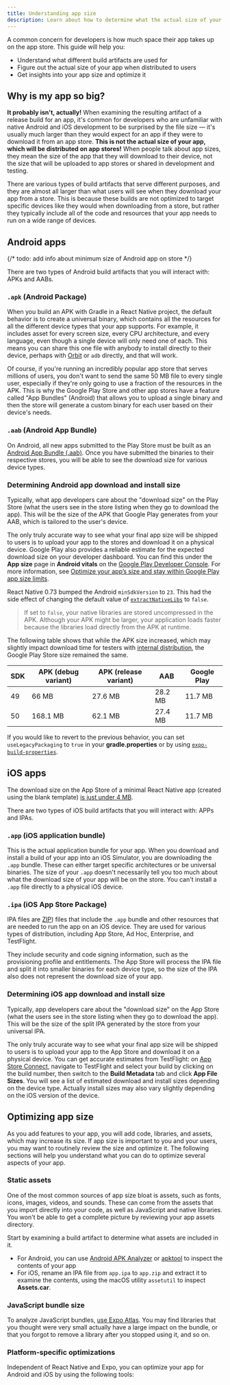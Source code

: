 ```yaml
---
title: Understanding app size
description: Learn about how to determine what the actual size of your app will be when distributed to users, and how to get insights into your app size and optimize it.
---
```




A common concern for developers is how much space their app takes up on the app store. This guide will help you:

- Understand what different build artifacts are used for
- Figure out the actual size of your app when distributed to users
- Get insights into your app size and optimize it

## Why is my app so big?

**It probably isn't, actually!** When examining the resulting artifact of a release build for an app, it's common for developers who are unfamiliar with native Android and iOS development to be surprised by the file size &mdash; it's usually much larger than they would expect for an app if they were to download it from an app store. **This is not the actual size of your app, which will be distributed on app stores!** When people talk about app sizes, they mean the size of the app that they will download to their device, not the size that will be uploaded to app stores or shared in development and testing.

There are various types of build artifacts that serve different purposes, and they are almost all larger than what users will see when they download your app from a store. This is because these builds are not optimized to target specific devices like they would when downloading from a store, but rather they typically include all of the code and resources that your app needs to run on a wide range of devices.

## Android apps

{/* todo: add info about minimum size of Android app on store */}

There are two types of Android build artifacts that you will interact with: APKs and AABs.

### `.apk` (Android Package)

When you build an APK with Gradle in a React Native project, the default behavior is to create a universal binary, which contains all the resources for all the different device types that your app supports. For example, it includes asset for every screen size, every CPU architecture, and every language, even though a single device will only need one of each. This means you can share this one file with anybody to install directly to their device, perhaps with [Orbit](https://expo.dev/orbit) or `adb` directly, and that will work.

Of course, if you're running an incredibly popular app store that serves millions of users, you don't want to send the same 50 MB file to every single user, especially if they're only going to use a fraction of the resources in the APK. This is why the Google Play Store and other app stores have a feature called "App Bundles" (Android) that allows you to upload a single binary and then the store will generate a custom binary for each user based on their device's needs.

### `.aab` (Android App Bundle)

On Android, all new apps submitted to the Play Store must be built as an [Android App Bundle (.aab)](https://developer.android.com/platform/technology/app-bundle). Once you have submitted the binaries to their respective stores, you will be able to see the download size for various device types.

### Determining Android app download and install size

Typically, what app developers care about the "download size" on the Play Store (what the users see in the store listing when they go to download the app). This will be the size of the APK that Google Play generates from your AAB, which is tailored to the user's device.

The only truly accurate way to see what your final app size will be shipped to users is to upload your app to the stores and download it on a physical device. Google Play also provides a reliable estimate for the expected download size on your developer dashboard. You can find this under the **App size** page in **Android vitals** on the [Google Play Developer Console](https://play.google.com/console/). For more information, see [Optimize your app’s size and stay within Google Play app size limits](https://support.google.com/googleplay/android-developer/answer/9859372?hl=en).

<Collapsible summary="Why did my APK size increase after upgrading to React Native 0.73 and above?">

React Native 0.73 bumped the Android `minSdkVersion` to `23`. This had the side effect of changing the default value of [`extractNativeLibs`](https://developer.android.com/guide/topics/manifest/application-element#extractNativeLibs`) to `false`.

> If set to `false`, your native libraries are stored uncompressed in the APK. Although your APK might be larger, your application loads faster because the libraries load directly from the APK at runtime.

The following table shows that while the APK size increased, which may slightly impact download time for testers with [internal distribution](/build/internal-distribution/), the Google Play Store size remained the same.

| SDK | APK (debug variant) | APK (release variant) | AAB     | Google Play |
| --- | ------------------- | --------------------- | ------- | ----------- |
| 49  | 66 MB               | 27.6 MB               | 28.2 MB | 11.7 MB     |
| 50  | 168.1 MB            | 62.1 MB               | 27.4 MB | 11.7 MB     |

If you would like to revert to the previous behavior, you can set `useLegacyPackaging` to `true` in your **gradle.properties** or by using [`expo-build-properties`](/versions/latest/sdk/build-properties/).

</Collapsible>

## iOS apps

The download size on the App Store of a minimal React Native app (created using the blank template) [is just under 4 MB](https://x.com/aleqsio/status/1844045829973344457).

There are two types of iOS build artifacts that you will interact with: APPs and IPAs.

### `.app` (iOS application bundle)

This is the actual application bundle for your app. When you download and install a build of your app into an iOS Simulator, you are downloading the `.app` bundle. These can either target specific architectures or be universal binaries. The size of your `.app` doesn't necessarily tell you too much about what the download size of your app will be on the store. You can't install a `.app` file directly to a physical iOS device.

### `.ipa` (iOS App Store Package)

IPA files are [ZIP](https://en.wikipedia.org/wiki/ZIP)) files that include the `.app` bundle and other resources that are needed to run the app on an iOS device. They are used for various types of distribution, including App Store, Ad Hoc, Enterprise, and TestFlight.

They include security and code signing information, such as the provisioning profile and entitlements. The App Store will process the IPA file and split it into smaller binaries for each device type, so the size of the IPA also does not represent the download size of your app.

### Determining iOS app download and install size

Typically, app developers care about the "download size" on the App Store (what the users see in the store listing when they go to download the app). This will be the size of the split IPA generated by the store from your universal IPA.

The only truly accurate way to see what your final app size will be shipped to users is to upload your app to the App Store and download it on a physical device. You can get accurate estimates from TestFlight: on [App Store Connect](https://appstoreconnect.apple.com/), navigate to TestFlight and select your build by clicking on the build number, then switch to the **Build Metadata** tab and click **App File Sizes**. You will see a list of estimated download and install sizes depending on the device type. Actually install sizes may also vary slightly depending on the iOS version of the device.

## Optimizing app size

As you add features to your app, you will add code, libraries, and assets, which may increase its size. If app size is important to you and your users, you may want to routinely review the size and optimize it. The following sections will help you understand what you can do to optimize several aspects of your app.

### Static assets

One of the most common sources of app size bloat is assets, such as fonts, icons, images, videos, and sounds. These can come from the assets that you import directly into your code, as well as JavaScript and native libraries. You won't be able to get a complete picture by reviewing your app assets directory.

Start by examining a build artifact to determine what assets are included in it.

- For Android, you can use [Android APK Analyzer](https://developer.android.com/studio/debug/apk-analyzer) or [apktool](https://apktool.org/) to inspect the contents of your app
- For iOS, rename an IPA file from `app.ipa` to `app.zip` and extract it to examine the contents, using the macOS utility `assetutil` to inspect **Assets.car**.

### JavaScript bundle size

To analyze JavaScript bundles, [use Expo Atlas](/guides/analyzing-bundles/). You may find libraries that you thought were very small actually have a large impact on the bundle, or that you forgot to remove a library after you stopped using it, and so on.

### Platform-specific optimizations

Independent of React Native and Expo, you can optimize your app for Android and iOS by using the following tools:

<BoxLink
  title="Android Developers: Reduce your app size"
  description="Advice directly from Google about reducing your Android app size."
  Icon={BookOpen02Icon}
  href="https://developer.android.com/topic/performance/reduce-apk-size"
/>

<BoxLink
  title="Apple Developer: Reducing your app's size"
  description="Advice directly from Apple about reducing your iOS app size."
  Icon={BookOpen02Icon}
  href="https://developer.apple.com/documentation/xcode/reducing-your-app-s-size"
/>
